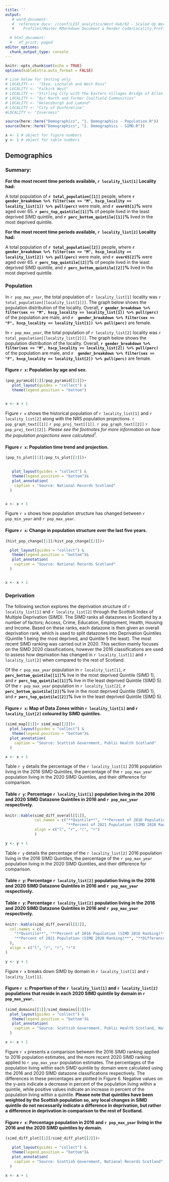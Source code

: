 ```yaml
---
title: ''
output:
   # word_document:
   #  reference_docx: //conf/LIST_analytics/West Hub/02 - Scaled Up Work/RMarkdown/Locality
   #    Profiles/Master RMarkdown Document & Render Code/Locality_Profiles_Report_Template.docx

  # html_document:
  #   df_print: paged
editor_options: 
  chunk_output_type: console
---
```


```r
knitr::opts_chunk$set(echo = TRUE)
options(kableExtra.auto_format = FALSE)

# Line below for testing only
# LOCALITY <-  "Skye, Lochalsh and West Ross"
# LOCALITY <- "Falkirk West"
# LOCALITY <- "Stirling City with the Eastern Villages Bridge of Allan and Dunblane"
# LOCALITY <- "Ayr North and Former Coalfield Communities"
# LOCALITY <- "Helensburgh and Lomond"
# LOCALITY <- "City of Dunfermline"
#LOCALITY <- "Inverness"

source(here::here("Demographics", "1. Demographics - Population.R"))
source(here::here("Demographics", "2. Demographics - SIMD.R"))

x <- 1 # object for figure numbers
y <- 1 # object for table numbers
```



## Demographics

### Summary:

\newline

**For the most recent time periods available, `r locality_list[1]` Locality had:**


A total population of **`r total_population[[1]]`** people, where **`r gender_breakdown %>% filter(sex == "M", hscp_locality == locality_list[1]) %>% pull(perc)`** were male, and **`r over65[1]`%** were aged over 65.
**`r perc_top_quintile[[1]]`%** of people lived in the least deprived SIMD quintile, and **`r perc_bottom_quintile[[1]]`%** lived in the most deprived quintile.

\newline

**For the most recent time periods available, `r locality_list[2]` Locality had:**


A total population of **`r total_population[[2]]`** people, where **`r gender_breakdown %>% filter(sex == "M", hscp_locality == locality_list[2]) %>% pull(perc)`** were male, and **`r over65[2]`%** were aged over 65.
**`r perc_top_quintile[[2]]`%** of people lived in the least deprived SIMD quintile, and **`r perc_bottom_quintile[[2]]`%** lived in the most deprived quintile.

### Population

<!-- Total Population Text -->

In `r pop_max_year`, the total population of `r locality_list[1]` locality was `r total_population[[locality_list[1]]]`. The graph below shows the population distribution of the locality. Overall, **`r gender_breakdown %>% filter(sex == "M", hscp_locality == locality_list[1]) %>% pull(perc)`** of the population are male, and **`r  gender_breakdown %>% filter(sex == "F", hscp_locality == locality_list[1]) %>% pull(perc)`** are female.

\newline

In `r pop_max_year`, the total population of `r locality_list[2]` locality was `r total_population[[locality_list[2]]]`. The graph below shows the population distribution of the locality. Overall, **`r gender_breakdown %>% filter(sex == "M", hscp_locality == locality_list[2]) %>% pull(perc)`** of the population are male, and **`r  gender_breakdown %>% filter(sex == "F", hscp_locality == locality_list[2]) %>% pull(perc)`** are female.


#### Figure `r x`: Population by age and sex.

```r
(pop_pyramid[[1]]/pop_pyramid[[2]])+
   plot_layout(guides = "collect") & 
   theme(legend.position = "bottom")


x <- x + 1
```

<!-- Population over time -->
Figure `r x` shows the historical population of `r locality_list[1]` and `r locality_list[2]` along with the NRS population projections. `r pop_graph_text[[1]]` `r pop_proj_text[[1]]`. `r pop_graph_text[[2]]` `r pop_proj_text[[2]]`. *Please see the footnotes for more information on how the population projections were calculated^1^.*  

\newline
#### Figure `r x`: Population time trend and projection. \newline

```r
(pop_ts_plot[[1]]/pop_ts_plot[[2]])+

   
   plot_layout(guides = "collect") & 
   theme(legend.position = "bottom")&
   plot_annotation(
    caption = "Source: National Records Scotland"
  )


x <- x + 1
```

\newline

Figure `r x` shows how population structure has changed between `r pop_min_year` and `r pop_max_year`.

#### Figure `r x`: Change in population structure over the last five years. \newline

```r
(hist_pop_change[[1]]/hist_pop_change[[2]])+

  plot_layout(guides = "collect") & 
   theme(legend.position = "bottom")&
   plot_annotation(
    caption = "Source: National Records Scotland"
  )


x <- x + 1
```

<!-- \newpage -->
### Deprivation

The following section explores the deprivation structure of `r locality_list[1]` and `r locality_list[2]` through the Scottish Index of Multiple Deprivation (SIMD). The SIMD ranks all datazones in Scotland by a number of factors; Access, Crime, Education, Employment, Health, Housing and Income. Based on these ranks, each datazone is then given an overall deprivation rank, which is used to split datazones into Deprivation Quintiles (Quintile 1 being the most deprived, and Quintile 5 the least). The most recent SIMD ranking was carried out in 2020. This section mainly focuses on the SIMD 2020 classifications, however the 2016 classifications are used to assess how deprivation has changed in `r locality_list[1]` and `r locality_list[2]` when compared to the rest of Scotland.

Of the `r pop_max_year` population in `r locality_list[1]`, **`r perc_bottom_quintile[[1]]`%** live in the most deprived Quintile (SIMD 1), and **`r perc_top_quintile[[1]]`%** live in the least deprived Quintile (SIMD 5). Of the `r pop_max_year` population in `r locality_list[2]`, **`r perc_bottom_quintile[[2]]`%** live in the most deprived Quintile (SIMD 1), and **`r perc_top_quintile[[2]]`%** live in the least deprived Quintile (SIMD 5).

#### Figure `r x`: Map of Data Zones within `r locality_list[1]` and `r locality_list[2]` coloured by SIMD quintiles.


```r

(simd_map[[1]]+ simd_map[[2]])+
  plot_layout(guides = "collect") & 
   theme(legend.position = "bottom")&
  plot_annotation(
    caption = "Source: Scottish Government, Public Health Scotland"
  )

x <- x + 1
```

\newline
Table `r y` details the percentage of the `r locality_list[1]` 2016 population living in the 2016 SIMD Quintiles, the percentage of the `r pop_max_year` population living in the 2020 SIMD Quintiles, and their difference for comparison. 

#### Table `r y`: Percentage `r locality_list[1]` population living in the 2016 and 2020 SIMD Datazone Quintiles in 2016 and `r pop_max_year` respectively. \newline

```r
knitr::kable(simd_diff_overall[[1]],
             col.names = c("**Quintile**", "**Percent of 2016 Population (SIMD 2016 Ranking)**",
                           "**Percent of 2021 Population (SIMD 2020 Ranking)**", "**Difference**"), 
             align = c("l", "r", "r", "r")
             ) 

y <- y + 1
```

\newline
Table `r y` details the percentage of the `r locality_list[2]` 2016 population living in the 2016 SIMD Quintiles, the percentage of the `r pop_max_year` population living in the 2020 SIMD Quintiles, and their difference for comparison. 


\newline
#### Table `r y`: Percentage `r locality_list[2]` population living in the 2016 and 2020 SIMD Datazone Quintiles in 2016 and `r pop_max_year` respectively. \newline

#### Table `r y`: Percentage `r locality_list[2]` population living in the 2016 and 2020 SIMD Datazone Quintiles in 2016 and `r pop_max_year` respectively. \newline

```r
knitr::kable(simd_diff_overall[[2]],
  col.names = c(
    "**Quintile**", "**Percent of 2016 Population (SIMD 2016 Ranking)**",
    "**Percent of 2021 Population (SIMD 2020 Ranking)**", "**Difference**"
  ),
  align = c("l", "r", "r", "r")
)

y <- y + 1
```

\newpage

Figure `r x`  breaks down SIMD by domain in `r locality_list[1]` and `r locality_list[1]`.

#### Figure `r x`: Proportion of the `r locality_list[1]` and `r locality_list[2]` populations that reside in each 2020 SIMD quintile by domain in `r pop_max_year`. \newline

```r

(simd_domains[[1]]/simd_domains[[2]])+
  plot_layout(guides = "collect") & 
   theme(legend.position = "bottom")&
   plot_annotation(
    caption = "Source: Scottish Government, Public Health Scotland, National Records Scotland"
  )

x <- x + 1
```

\newpage

Figure `r x` presents a comparison between the 2016 SIMD ranking applied to 2016 population estimates, and the more recent 2020 SIMD ranking applied to `r pop_max_year` population estimates. The percentages of the population living within each SIMD quintile by domain were calculated using the 2016 and 2020 SIMD datazone classifications respectively. The differences in these percentages are plotted in Figure 6. Negative values on the y-axis indicate a decrease in percent of the population living within a quintile, while positive values indicate an increase in percent of the population living within a quintile. **Please note that quintiles have been weighted by the Scottish population so, any local changes in SIMD quintile do not necessarily indicate a difference in deprivation, but rather a difference in deprivation in comparison to the rest of Scotland.**

\newline

#### Figure `r x`: Percentage population in 2016 and `r pop_max_year` living in the 2016 and the 2020 SIMD quintiles by domain.

\newline

```r
(simd_diff_plot[[1]]/simd_diff_plot[[2]])+

   plot_layout(guides = "collect") & 
   theme(legend.position = "bottom")&
   plot_annotation(
    caption = "Source: Scottish Government, National Records Scotland"
  )
  
x <- x + 1
```


